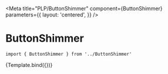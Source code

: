 
<Meta
  title="PLP/ButtonShimmer"
  component={ButtonShimmer}
  parameters={{
    layout: 'centered',
  }}
/>


# ButtonShimmer

```
import { ButtonShimmer } from '../ButtonShimmer'
```

<Canvas>
  <Story name="ButtonShimmer">{Template.bind({})}</Story>
</Canvas>
